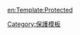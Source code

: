 <noinclude>{{template doc page viewed directly}}</noinclude><includeonly>
{{保護模板}}
<includeonly>
<!-- 分类放此 -->
[[Category:保護模板]]
<!-- 跨语言链接放此 -->
[[en:Template:Protected]]
</includeonly>